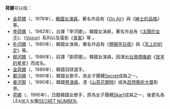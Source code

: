 '''荷娜'''可以指：
*[[金荷娜|金荷娜]]（{{lang|ko|김하늘}}，1978年），[[韓國|韓國]][[女演員|女演員]]，著名作品有《[[On_Air|On Air]]》與《[[紳士的品格|紳士的品格]]》等。
*[[李荷娜|李荷娜]]（{{lang|ko|이하나}}，1982年），台譯「李河娜」，韓國女演員，著名作品有《[[太陽的女子|太陽的女子]]》、《[[Voice_(韓國電視劇)|Voice]]》系列以及電影《[[食客_(電影)|食客]]》等 。
*[[朴河娜|朴河娜]]（{{lang|ko|박하나}}，1985年），韓國女演員，著名作品有《[[狎鷗亭白夜|狎鷗亭白夜]]》與《[[天上的約定|天上的約定]]》等。
*[[柳河娜|柳河娜]]（{{lang|ko|유하나}}，1986年），前譯「劉荷娜」，韓國女演員，因演出[[台灣|台灣]][[偶像劇|偶像劇]]《[[放羊的星星|放羊的星星]]》而成名。
*[[金荷娜_(羽毛球運動員)|金荷娜]]（{{lang|ko|김하나}}，1989年），韓國羽球選手。
*[[鄭河娜|鄭河娜]]（{{lang|ko|정하나}}，1990年），韓國女歌手，為女子團體[[Secret_(組合)|Secret]]成員之一。
*[[姜河那|姜河那]]（{{lang|ko|강하늘}}，1990年），韓國[[男演員|男演員]]，憑《[[山茶花開時|山茶花開時]]》成為[[百想藝術大獎|百想藝術大獎]]影帝。
*[[Skarf|荷娜]]（{{lang|ko|하나}}，1995年），日籍韓國女歌手，原為女子團體[[Skarf|Skarf]]成員之一，後更名為LÉA加入女團[[SECRET_NUMBER|SECRET NUMBER]]。
{{disambig}}